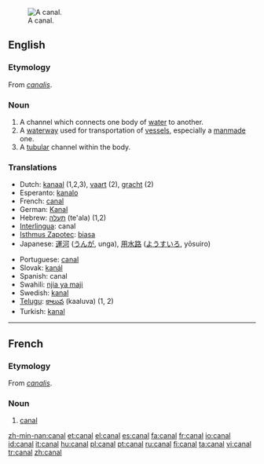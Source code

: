 [[Image:Mittellandkanal near minden germany.jpg|thumb|right|A canal.]]
==English==

===Etymology===
From {{L.}} ''[[canalis]]''.

===Noun===
{{wikipedia}}{{en-noun}}

# A channel which connects one body of [[water]] to another.
# A [[waterway]] used for transportation of [[vessel]]s, especially a [[manmade]] one.
# A [[tubular]] channel within the body.

===Translations===
{{rfc-level|Translations at L3+ (AutoFormat would have corrected level of Translations)}}
{{top}}
*Dutch: [[kanaal]] {{n}} (1,2,3), [[vaart]] {{f}} (2), [[gracht]] {{f}} (2)
*Esperanto: [[kanalo]]
*French: [[#French|canal]] {{m}}
*German: [[Kanal]] {{m}}
*Hebrew: [[תעלה]] (te'ala) {{f}} (1,2)
*[[Interlingua]]: canal
*[[Isthmus Zapotec]]: [[biasa]]
*Japanese: [[運河]] ([[うんが]], unga), [[用水路]] ([[ようすいろ]], yōsuiro)
{{mid}}
*Portuguese: [[#Portuguese|canal]] {{m}}
*Slovak: [[kanál]] {{m|Slovak}}
*Spanish: canal {{m}}
*Swahili: [[njia ya maji]]
*Swedish: [[kanal]] {{c}}
*[[Telugu]]: [[కాలువ]] (kaaluva) (1, 2)
*Turkish: [[kanal]]
{{bottom}}

----

==French==

===Etymology===
From {{L.}} ''[[canalis]]''.

===Noun===
{{fr-noun-reg-aux|m|can|al}}

# [[#English|canal]]

[[zh-min-nan:canal]]
[[et:canal]]
[[el:canal]]
[[es:canal]]
[[fa:canal]]
[[fr:canal]]
[[io:canal]]
[[id:canal]]
[[it:canal]]
[[hu:canal]]
[[pl:canal]]
[[pt:canal]]
[[ru:canal]]
[[fi:canal]]
[[ta:canal]]
[[vi:canal]]
[[tr:canal]]
[[zh:canal]]
